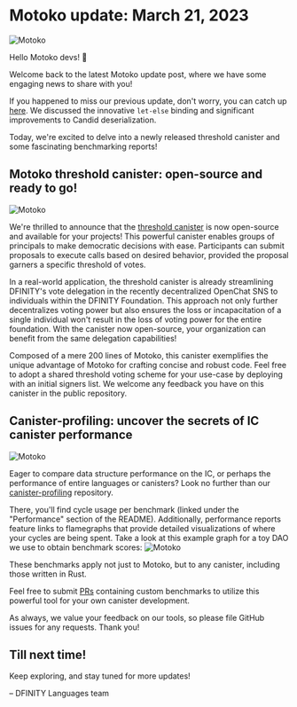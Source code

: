 # Motoko update: March 21, 2023
![Motoko](blog/_assets/motoko-logo-white.webp)

<head>
  <meta property="og:image" content={require('blog/_assets/motoko-logo-white.webp').default}/>
  <meta property="twitter:image" content={require('blog/_assets/motoko-logo-white.webp').default}/>
</head>

Hello Motoko devs! 👋

Welcome back to the latest Motoko update post, where we have some engaging news to share with you!

If you happened to miss our previous update, don't worry, you can catch
up [here](https://forum.dfinity.org/t/new-let-binding-and-serialization-improvements-motoko-updates/18850). We discussed
the innovative `let-else` binding and significant improvements to Candid deserialization.

Today, we're excited to delve into a newly released threshold canister and some fascinating benchmarking reports!

## Motoko threshold canister: open-source and ready to go!
![Motoko](blog/_assets/voting.webp)

We're thrilled to announce that the [threshold canister](https://github.com/dfinity/threshold) is now open-source and
available for your projects! This powerful canister enables groups of principals to make democratic decisions with ease.
Participants can submit proposals to execute calls based on desired behavior, provided the proposal garners a specific
threshold of votes.

In a real-world application, the threshold canister is already streamlining DFINITY's vote delegation in the recently
decentralized OpenChat SNS to individuals within the DFINITY Foundation. This approach not only further decentralizes
voting power but also ensures the loss or incapacitation of a single individual won't result in the loss of voting power
for the entire foundation. With the canister now open-source, your organization can benefit from the same delegation
capabilities!

Composed of a mere 200 lines of Motoko, this canister exemplifies the unique advantage of Motoko for crafting concise
and robust code. Feel free to adopt a shared threshold voting scheme for your use-case by deploying with an initial
signers list. We welcome any feedback you have on this canister in the public repository.

## Canister-profiling: uncover the secrets of IC canister performance
![Motoko](blog/_assets/race-track.webp)

Eager to compare data structure performance on the IC, or perhaps the performance of entire languages or canisters? Look
no further than our [canister-profiling](https://github.com/dfinity/canister-profiling) repository.

There, you'll find cycle usage per benchmark (linked under the "Performance" section of the README). Additionally,
performance reports feature links to flamegraphs that provide detailed visualizations of where your cycles are being
spent. Take a look at this example graph for a toy DAO we use to obtain benchmark scores:
![Motoko](../_assets/canister-profiling.webp)

These benchmarks apply not just to Motoko, but to any canister, including those written in Rust.

Feel free to submit [PRs](https://github.com/dfinity/canister-profiling/pulls) containing custom benchmarks to utilize
this powerful tool for your own canister development.

As always, we value your feedback on our tools, so please file GitHub issues for any requests. Thank you!

## Till next time!

Keep exploring, and stay tuned for more updates!

– DFINITY Languages team
